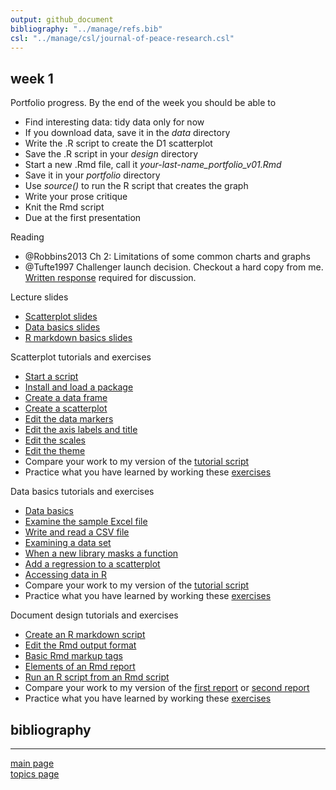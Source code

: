 ```yaml
---
output: github_document
bibliography: "../manage/refs.bib" 
csl: "../manage/csl/journal-of-peace-research.csl"
---
```


## week 1

Portfolio progress. By the end of the week you should be able to 

- Find interesting data: tidy data only for now 
- If you download data, save it in the *data* directory 
- Write the .R script to create the D1 scatterplot
- Save the .R script in your *design* directory 
- Start a new .Rmd file, call it *your-last-name_portfolio_v01.Rmd* 
- Save it in your *portfolio* directory 
- Use *source()* to run the R script that creates the graph 
- Write your prose critique 
- Knit the Rmd script 
- Due at the first presentation

Reading

- @Robbins2013 Ch 2: Limitations of some common charts and graphs
- @Tufte1997 Challenger launch decision. Checkout a hard copy from me. [Written response](read-01_reading-response-form.pdf) required for discussion. 

Lecture slides

- [Scatterplot slides](../slides/Le03-scatterplot-slides.pdf)
- [Data basics slides](../slides/Le04-data-basics-slides.pdf) 
- [R markdown basics slides](../slides/Le06-markdown-basics-slides.pdf) 

Scatterplot tutorials and exercises

- [Start a script](tut-0301_start-scatterplot.md)
- [Install and load a package](tut-0302_install-load-package.md)
- [Create a data frame](tut-0303_create-data-frame.md)
- [Create a scatterplot](tut-0304_create-scatterplot.md)
- [Edit the data markers](tut-0305_edit-data-markers.md)
- [Edit the axis labels and title](tut-0306_edit-axis-labels-title.md)
- [Edit the scales](tut-0307_edit-scales.md)
- [Edit the theme](tut-0308_edit-theme.md)
- Compare your work to my version of the [tutorial script](../practiceR/tut02_scatterplot.R)  
- Practice what you have learned by working these [exercises](tut-0309_scatterplot-exercise.md) 

Data basics tutorials and exercises

- [Data basics](tut-0401_data-basics.md)  
- [Examine the sample Excel file](tut-0402_read-excel.md)  
- [Write and read a CSV file](tut-0403_read-write-csv.md)  
- [Examining a data set](tut-0404_examine-new-data.md)  
- [When a new library masks a function](tut-0405_new-library-masks.md)  
- [Add a regression to a scatterplot](tut-0406_add-regression.md)  
- [Accessing data in R](tut-0407_access-data-in-R.md)  
- Compare your work to my version of the [tutorial script](../practiceR/tut03_data-basics.R)  
- Practice what you have learned by working these [exercises](tut-0408_data-basics-exercise.md)  

Document design tutorials and exercises

- [Create an R markdown script](tut-0601_rmd-start-markdown.md)  
- [Edit the Rmd output format](tut-0602_rmd-edit-output.md)  
- [Basic Rmd markup tags](tut-0603_rmd-basic-tags.md)  
- [Elements of an Rmd report](tut-0604_rmd-elements.md)  
- [Run an R script from an Rmd script](tut-0605_rmd-run-r.md)  
- Compare your work to my version of the [first report](../practiceR/tut04_first-report.Rmd) or [second report](../practiceR/tut04_secondreport.Rmd)
- Practice what you have learned by working these [exercises](tut-0607_rmd-exercise.md)  






## bibliography 

<div id="refs"></div>
  
---

[main page](../README.md)<br>
[topics page](../README-by-topic.md)
